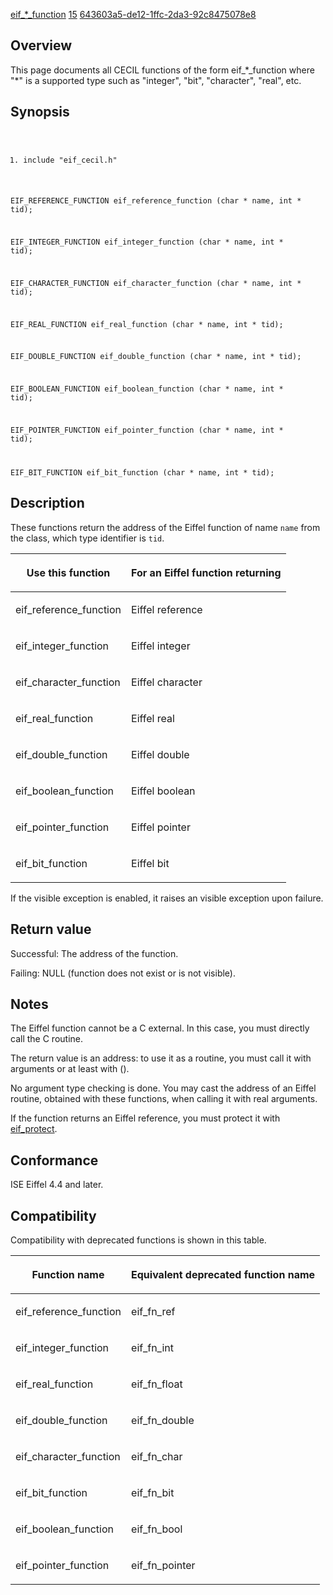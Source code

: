 [[Property:title|eif_*_function]]
[[Property:weight|15]]
[[Property:uuid|643603a5-de12-1ffc-2da3-92c8475078e8]]
==Overview==

This page documents all CECIL functions of the form eif_*_function where "*" is a supported type such as "integer", "bit", "character", "real", etc.


==Synopsis==
<code lang="text">
#include "eif_cecil.h"

EIF_REFERENCE_FUNCTION eif_reference_function (char * name, int * tid);

EIF_INTEGER_FUNCTION eif_integer_function (char * name, int * tid);

EIF_CHARACTER_FUNCTION eif_character_function (char * name, int * tid);

EIF_REAL_FUNCTION eif_real_function (char * name, int * tid);

EIF_DOUBLE_FUNCTION eif_double_function (char * name, int * tid);

EIF_BOOLEAN_FUNCTION eif_boolean_function (char * name, int * tid);

EIF_POINTER_FUNCTION eif_pointer_function (char * name, int * tid);

EIF_BIT_FUNCTION eif_bit_function (char * name, int * tid);
</code>

==Description==

These functions return the address of the Eiffel function of name <code lang="text">name</code> from the class, which type identifier is <code lang="text">tid</code>.

{| border="1"
! Use this function !! For an Eiffel function returning 
|-
| eif_reference_function
| Eiffel reference
|-
| eif_integer_function
| Eiffel integer
|-
| eif_character_function
| Eiffel character
|-
| eif_real_function
| Eiffel real
|-
| eif_double_function
| Eiffel double
|-
| eif_boolean_function
| Eiffel boolean
|-
| eif_pointer_function
| Eiffel pointer
|-
| eif_bit_function
| Eiffel bit
|}


If the visible exception is enabled, it raises an visible exception upon failure. 

==Return value==

Successful: The address of the function.

Failing: NULL (function does not exist or is not visible). 

==Notes==

The Eiffel function cannot be a C external. In this case, you must directly call the C routine.

The return value is an address: to use it as a routine, you must call it with arguments or at least with (). 

No argument type checking is done. You may cast the address of an Eiffel routine, obtained with these functions, when calling it with real arguments. 

If the function returns an Eiffel reference, you must protect it with [[eif_protect]]. 

==Conformance==
ISE Eiffel 4.4 and later. 

==Compatibility==

Compatibility with deprecated functions is shown in this table.


{| border="1"
! Function name !! Equivalent deprecated function name
|-
| eif_reference_function
| eif_fn_ref
|-
| eif_integer_function
| eif_fn_int
|-
| eif_real_function
| eif_fn_float
|-
| eif_double_function
| eif_fn_double
|-
| eif_character_function
| eif_fn_char
|-
| eif_bit_function
| eif_fn_bit
|-
| eif_boolean_function
| eif_fn_bool
|-
| eif_pointer_function
| eif_fn_pointer
|}


{{SeeAlso| <br/>
[[eif_type_id]]<br/>
[[eif_protect]]<br/>
[[eif_procedure]] }} 





